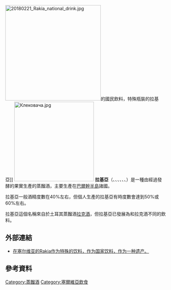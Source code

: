 {{expand|time=2015-12-16T04:19:48+00:00}}
{{unreferenced|time=2015-12-16T04:19:48+00:00}}
[[File:20180221_Rakia_national_drink.jpg|300px]]的國民飲料，特殊瓶裝的拉基亞]]
[[File:Клековача.jpg|250px]]
'''拉基亞'''（{{lang-bg|ракия}}、{{lang-mk|ракија}}、{{lang-sr|ракија}}、{{Lang-bs|rakija}}、{{lang-hr|rakija}}、{{lang-sq|Rakia}}、{{lang-ro|rachiu}}）是一種由經過發酵的果實生產的蒸餾酒，主要生產在[[巴爾幹半島|巴爾幹半島]]諸國。

拉基亞一般酒精度數在40%左右，但個人生產的拉基亞有時度數會達到50%或60%左右。

拉基亞這個名稱來自於土耳其蒸餾酒[[拉克酒|拉克酒]]，但拉基亞已發展為和拉克酒不同的飲料。

==外部連結==
* [http://tourismartculture.blogspot.com/2018/02/rakia-as-special-drink-in-special.html 在塞尔维亚的Rakia作为特殊的饮料，作为国家饮料，作为一种遗产。] {{Wayback|url=http://tourismartculture.blogspot.com/2018/02/rakia-as-special-drink-in-special.html |date=20200701073832 }}

==參考資料==
{{Reflist}}

{{DEFAULTSORT:Rakija}}
[[Category:蒸餾酒|Category:蒸餾酒]]
[[Category:塞爾維亞飲食|Category:塞爾維亞飲食]]
{{Drink-stub}}
